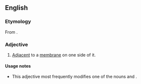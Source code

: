 ==English==

===Etymology===
From {{prefix|juxta|membrane|lang=en}}.

===Adjective===
{{en-adj|-}}

# {{lb|en|biology}} [[adjacent|Adjacent]] to a [[membrane]] on one side of it.

====Usage notes====
* This adjective most frequently modifies one of the nouns {{m|en|region}} and {{m|en|domain}}.